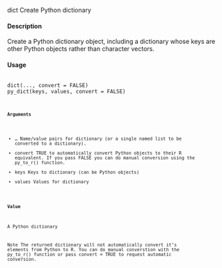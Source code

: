 dict Create Python dictionary

#### Description 
Create a Python dictionary object, including a dictionary whose keys are other Python objects rather than character vectors.

#### Usage
<pre><code>
dict(..., convert = FALSE)
py_dict(keys, values, convert = FALSE)
<code></pre>

#### Arguments

* ... Name/value pairs for dictionary (or a single named list to be converted to a dictionary).
* convert TRUE to automatically convert Python objects to their R equivalent. If you pass FALSE you can do manual conversion using the py_to_r() function.
* keys Keys to dictionary (can be Python objects)
* values Values for dictionary

#### Value
A Python dictionary

Note
The returned dictionary will not automatically convert it’s elements from Python to R. You can do
manual converstion with the py_to_r() function or pass convert = TRUE to request automatic
conversion.
